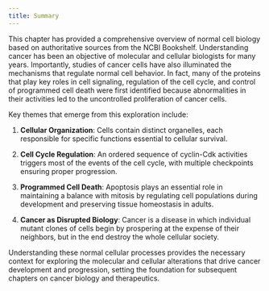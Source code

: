 ```yaml
---
title: Summary
---
```


This chapter has provided a comprehensive overview of normal cell biology based on authoritative sources from the NCBI Bookshelf. Understanding cancer has been an objective of molecular and cellular biologists for many years. Importantly, studies of cancer cells have also illuminated the mechanisms that regulate normal cell behavior. In fact, many of the proteins that play key roles in cell signaling, regulation of the cell cycle, and control of programmed cell death were first identified because abnormalities in their activities led to the uncontrolled proliferation of cancer cells.

Key themes that emerge from this exploration include:

1. **Cellular Organization**: Cells contain distinct organelles, each responsible for specific functions essential to cellular survival.

2. **Cell Cycle Regulation**: An ordered sequence of cyclin-Cdk activities triggers most of the events of the cell cycle, with multiple checkpoints ensuring proper progression.

3. **Programmed Cell Death**: Apoptosis plays an essential role in maintaining a balance with mitosis by regulating cell populations during development and preserving tissue homeostasis in adults.

4. **Cancer as Disrupted Biology**: Cancer is a disease in which individual mutant clones of cells begin by prospering at the expense of their neighbors, but in the end destroy the whole cellular society.

Understanding these normal cellular processes provides the necessary context for exploring the molecular and cellular alterations that drive cancer development and progression, setting the foundation for subsequent chapters on cancer biology and therapeutics.


